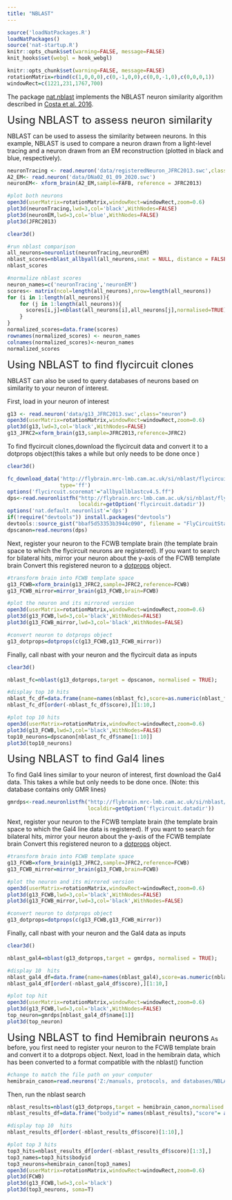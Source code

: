 ---
title: "NBLAST"
---

```{r setup, include=FALSE}
source('loadNatPackages.R')
loadNatPackages()
source('nat-startup.R')
knitr::opts_chunk$set(warning=FALSE, message=FALSE)
knit_hooks$set(webgl = hook_webgl)
```

```{r global_options,include=FALSE}
knitr::opts_chunk$set(warning=FALSE, message=FALSE)
rotationMatrix=rbind(c(1,0,0,0),c(0,-1,0,0),c(0,0,-1,0),c(0,0,0,1))
windowRect=c(1221,231,1767,700)
```

The package [nat.nblast](http://natverse.org/nat.nblast/) implements the NBLAST neuron similarity algorithm described in [Costa et al. 2016](http://doi.org/10.1016/j.neuron.2016.06.012). 

<font size=5> Using NBLAST to assess neuron similarity </font>

NBLAST can be used to assess the similarity between neurons. In this example, NBLAST is used to compare a neuron drawn from a light-level tracing and a neuron drawn from an EM reconstruction (plotted in black and blue, respectively).
```{r, webgl=TRUE, echo=TRUE,results='hide',message=FALSE,warning=FALSE}
neuronTracing <- read.neuron('data/registeredNeuron_JFRC2013.swc',class="neuron")
A2_EM<- read.neuron('data/DNa02_01_09_2020.swc')
neuronEM<- xform_brain(A2_EM,sample=FAFB, reference = JFRC2013)

#plot both neurons 
open3d(userMatrix=rotationMatrix,windowRect=windowRect,zoom=0.6)
plot3d(neuronTracing,lwd=3,col='black',WithNodes=FALSE)
plot3d(neuronEM,lwd=3,col='blue',WithNodes=FALSE)
plot3d(JFRC2013)
```
```{r,include=FALSE}
clear3d()
```
```{r,echo=TRUE,results='hide',warning=FALSE,message=FALSE}
#run nblast comparison
all_neurons=neuronlist(neuronTracing,neuronEM)
nblast_scores=nblast_allbyall(all_neurons,smat = NULL, distance = FALSE)
nblast_scores
```

```{r,echo=FALSE}
#normalize nblast scores 
neuron_names=c('neuronTracing','neuronEM')
scores<- matrix(ncol=length(all_neurons),nrow=length(all_neurons))
for (i in 1:length(all_neurons)){
    for (j in 1:length(all_neurons)){
      scores[i,j]=nblast(all_neurons[i],all_neurons[j],normalised=TRUE)
    }
}
normalized_scores=data.frame(scores)
rownames(normalized_scores) <- neuron_names
colnames(normalized_scores)<-neuron_names
normalized_scores
```

<font size=5> Using NBLAST to find flycircuit clones </font>

NBLAST can also be used to query databases of neurons based on similarity to your neuron of interest. 

First, load in your neuron of interest 
```{r,webgl=TRUE,echo=TRUE,results='hide',message=FALSE}
g13 <- read.neuron('data/g13_JFRC2013.swc',class="neuron")
open3d(userMatrix=rotationMatrix,windowRect=windowRect,zoom=0.6)
plot3d(g13,lwd=3,col='black',WithNodes=FALSE)
g13_JFRC2=xform_brain(g13,sample=JFRC2013,reference=JFRC2)
```

To find flycircuit clones,download the flycircuit data and convert it to a dotprops object(this takes a while but only needs to be done once )
```{r,include=FALSE}
clear3d()
```
```{r A2plots, echo=TRUE,results='hide',message=FALSE,warning=FALSE}
fc_download_data('http://flybrain.mrc-lmb.cam.ac.uk/si/nblast/flycircuit/allbyallblastcv4.5.ff',
                 type='ff')
options('flycircuit.scoremat'="allbyallblastcv4.5.ff")
dps<-read.neuronlistfh("http://flybrain.mrc-lmb.cam.ac.uk/si/nblast/flycircuit/dpscanon.rds",
                       localdir=getOption('flycircuit.datadir'))
options('nat.default.neuronlist'='dps')
if(!require("devtools")) install.packages("devtools")
devtools::source_gist("bbaf5d53353b3944c090", filename = "FlyCircuitStartupNat.R")
dpscanon=read.neurons(dps)
```
Next, register your neuron to the FCWB template brain (the template brain space to which the flycircuit neurons are registered).
If you want to search for bilateral hits, mirror your neuron about the y-axis of the FCWB template brain
Convert this registered neuron to a  [dotprops](http://natverse.org/nat/reference/dotprops.html) object.
```{r, webgl=TRUE, echo=TRUE,results='hide',message=FALSE}
#transform brain into FCWB template space 
g13_FCWB=xform_brain(g13_JFRC2,sample=JFRC2,reference=FCWB)
g13_FCWB_mirror=mirror_brain(g13_FCWB,brain=FCWB)

#plot the neuron and its mirrored version 
open3d(userMatrix=rotationMatrix,windowRect=windowRect,zoom=0.6)
plot3d(g13_FCWB,lwd=3,col='black',WithNodes=FALSE)
plot3d(g13_FCWB_mirror,lwd=3,col='black',WithNodes=FALSE)

#convert neuron to dotprops object 
g13_dotprops=dotprops(c(g13_FCWB,g13_FCWB_mirror))

```

Finally, call nbast with your neuron and the flycircuit data as inputs 
```{r,include=FALSE}
clear3d()
```
```{r,echo=TRUE}
nblast_fc=nblast(g13_dotprops,target = dpscanon, normalised = TRUE);

#display top 10 hits 
nblast_fc_df=data.frame(name=names(nblast_fc),score=as.numeric(nblast_fc))
nblast_fc_df[order(-nblast_fc_df$score),][1:10,]

#plot top 10 hits 
open3d(userMatrix=rotationMatrix,windowRect=windowRect,zoom=0.6)
plot3d(g13_FCWB,lwd=3,col='black',WithNodes=FALSE)
top10_neurons=dpscanon[nblast_fc_df$name[1:10]]
plot3d(top10_neurons)
```

<font size=5> Using NBLAST to find Gal4 lines</font>

To find Gal4 lines similar to your neuron of interest, first download the Gal4 data. This takes a while but only needs to be done once. (Note: this database contains only GMR lines)
```{r,echo=TRUE}
gmrdps<-read.neuronlistfh("http://flybrain.mrc-lmb.cam.ac.uk/si/nblast/gmrdps/gmrdps.rds",
                          localdir=getOption('flycircuit.datadir'))
```

Next, register your neuron to the FCWB template brain (the template brain space to which the Gal4 line data is registered).
If you want to search for bilateral hits, mirror your neuron about the y-axis of the FCWB template brain
Convert this registered neuron to a  [dotprops](http://natverse.org/nat/reference/dotprops.html) object.

```{r, webgl=TRUE, echo=TRUE,results='hide',message=FALSE}
#transform brain into FCWB template space 
g13_FCWB=xform_brain(g13_JFRC2,sample=JFRC2,reference=FCWB)
g13_FCWB_mirror=mirror_brain(g13_FCWB,brain=FCWB)

#plot the neuron and its mirrored version 
open3d(userMatrix=rotationMatrix,windowRect=windowRect,zoom=0.6)
plot3d(g13_FCWB,lwd=3,col='black',WithNodes=FALSE)
plot3d(g13_FCWB_mirror,lwd=3,col='black',WithNodes=FALSE)

#convert neuron to dotprops object 
g13_dotprops=dotprops(c(g13_FCWB,g13_FCWB_mirror))
```

Finally, call nbast with your neuron and the Gal4 data as inputs
```{r,include=FALSE}
clear3d()
```
```{r,echo=TRUE}
nblast_gal4=nblast(g13_dotprops,target = gmrdps, normalised = TRUE);

#display 10  hits
nblast_gal4_df=data.frame(name=names(nblast_gal4),score=as.numeric(nblast_gal4))
nblast_gal4_df[order(-nblast_gal4_df$score),][1:10,]

#plot top hit 
open3d(userMatrix=rotationMatrix,windowRect=windowRect,zoom=0.6)
plot3d(g13_FCWB,lwd=3,col='black',WithNodes=FALSE)
top_neuron=gmrdps[nblast_gal4_df$name[1]]
plot3d(top_neuron)
```

<font size=5> Using NBLAST to find Hemibrain neurons</font>
As before, you first need to register your neuron to the FCWB template brain and convert it to a dotprops object. Next, load in the hemibrain data, which has been converted to a format compatible with the nblast() function 

```{r,echo=TRUE,message=FALSE}
#change to match the file path on your computer 
hemibrain_canon=read.neurons('Z:/manuals, protocols, and databases/NBLAST/hemibrain_dps_pruned.rds')
```
Then, run the nblast search 
```{r,echo=TRUE,message=FALSE}
nblast_results=nblast(g13_dotprops,target = hemibrain_canon,normalised = TRUE)
nblast_results_df=data.frame("bodyid"= names(nblast_results),"score"= as.double(nblast_results))

#display top 10  hits
nblast_results_df[order(-nblast_results_df$score)[1:10],]

#plot top 3 hits 
top3_hits=nblast_results_df[order(-nblast_results_df$score)[1:3],]
top3_names=top3_hits$bodyid
top3_neurons=hemibrain_canon[top3_names]
open3d(userMatrix=rotationMatrix,windowRect=windowRect,zoom=0.6)
plot3d(FCWB)
plot3d(g13_FCWB,lwd=3,col='black')
plot3d(top3_neurons, soma=T)
```
